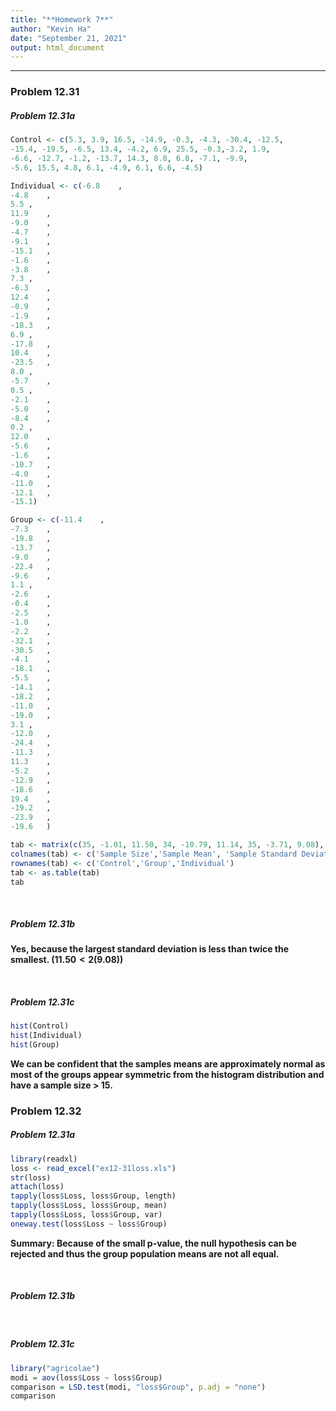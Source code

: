 ```yaml
---
title: "**Homework 7**"
author: "Kevin Ha"
date: "September 21, 2021"
output: html_document
---
```


---


### **Problem 12.31**

##### Problem 12.31a

```r
Control <- c(5.3, 3.9, 16.5, -14.9, -0.3, -4.3, -30.4, -12.5,
-15.4, -19.5, -6.5, 13.4, -4.2, 6.9, 25.5, -0.3,-3.2, 1.9,
-6.6, -12.7, -1.2, -13.7, 14.3, 8.8, 6.8, -7.1, -9.9,
-5.6, 15.5, 4.8, 6.1, -4.9, 6.1, 6.6, -4.5)

Individual <- c(-6.8	,
-4.8	,
5.5	,
11.9	,
-9.0	,
-4.7	,
-9.1	,
-15.1	,
-1.6	,
-3.8	,
7.3	,
-6.3	,
12.4	,
-0.9	,
-1.9	,
-18.3	,
6.9	,
-17.8	,
10.4	,
-23.5	,
8.0	,
-5.7	,
0.5	,
-2.1	,
-5.0	,
-8.4	,
0.2	,
12.0	,
-5.6	,
-1.6	,
-10.7	,
-4.0	,
-11.0	,
-12.1	,
-15.1)

Group <- c(-11.4	,
-7.3	,
-19.8	,
-13.7	,
-9.0	,
-22.4	,
-9.6	,
1.1	,
-2.6	,
-0.4	,
-2.5	,
-1.0	,
-2.2	,
-32.1	,
-30.5	,
-4.1	,
-18.1	,
-5.5	,
-14.1	,
-18.2	,
-11.0	,
-19.0	,
3.1	,
-12.0	,
-24.4	,
-11.3	,
11.3	,
-5.2	,
-12.9	,
-18.6	,
19.4	,
-19.2	,
-23.9	,
-19.6	)

tab <- matrix(c(35, -1.01, 11.50, 34, -10.79, 11.14, 35, -3.71, 9.08), ncol=3, byrow=TRUE)
colnames(tab) <- c('Sample Size','Sample Mean', 'Sample Standard Deviation')
rownames(tab) <- c('Control','Group','Individual')
tab <- as.table(tab)
tab

```

\

##### Problem 12.31b

**Yes, because the largest standard deviation is less than twice the smallest. $(11.50 < 2(9.08))$**

\

##### Problem 12.31c

```r

hist(Control)
hist(Individual)
hist(Group)

```

**We can be confident that the samples means are approximately normal as most of the groups appear symmetric from the histogram distribution and have a sample size > 15.**

### **Problem 12.32**
##### Problem 12.31a

```r
library(readxl)
loss <- read_excel("ex12-31loss.xls")
str(loss)
attach(loss)
tapply(loss$Loss, loss$Group, length)
tapply(loss$Loss, loss$Group, mean)
tapply(loss$Loss, loss$Group, var)
oneway.test(loss$Loss ~ loss$Group)

```

**Summary: Because of the small p-value, the null hypothesis can be rejected and thus the group population means are not all equal.**

\

##### Problem 12.31b



\


##### Problem 12.31c
```r
library("agricolae")
modi = aov(loss$Loss ~ loss$Group)
comparison = LSD.test(modi, "loss$Group", p.adj = "none")
comparison
```
